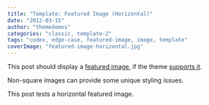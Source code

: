 ```yaml
---
title: "Template: Featured Image (Horizontal)"
date: "2012-03-15"
author: "themedemos"
categories: "classic, template-2"
tags: "codex, edge-case, featured-image, image, template"
coverImage: "featured-image-horizontal.jpg"
---
```


This post should display a [featured image](https://en.support.wordpress.com/featured-images/#setting-a-featured-image "Featured Images"), if the theme [supports it](https://codex.wordpress.org/Post_Thumbnails "Post Thumbnails").

Non-square images can provide some unique styling issues.

This post tests a horizontal featured image.

